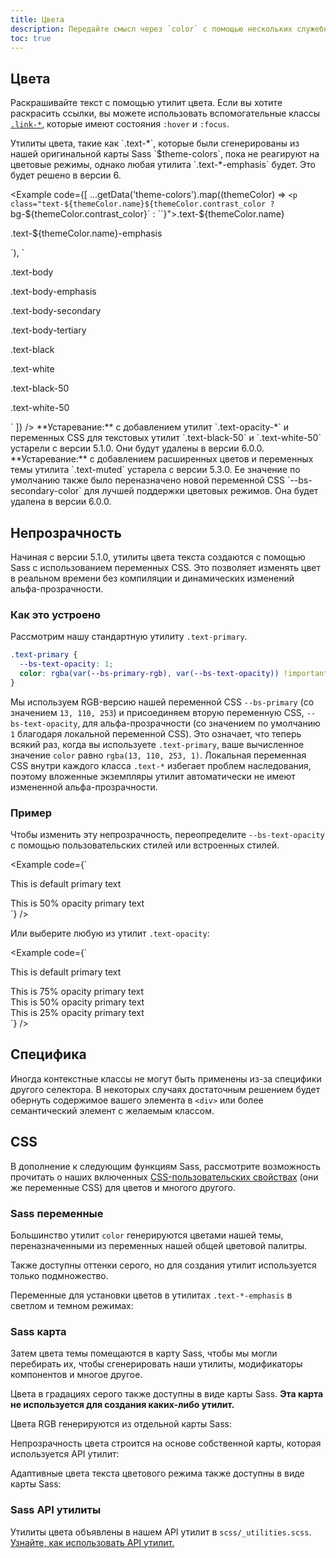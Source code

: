```yaml
---
title: Цвета
description: Передайте смысл через `color` с помощью нескольких служебных классов цвета. Также включает поддержку стилизации ссылок с помощью состояний наведения.
toc: true
---
```



<Callout name="warning-color-assistive-technologies" />

## Цвета

Раскрашивайте текст с помощью утилит цвета. Если вы хотите раскрасить ссылки, вы можете использовать вспомогательные классы [`.link-*`]([[docsref:/helpers/colored-links]]), которые имеют состояния `:hover` и `:focus`.

<Callout>
Утилиты цвета, такие как `.text-*`, которые были сгенерированы из нашей оригинальной карты Sass `$theme-colors`, пока не реагируют на цветовые режимы, однако любая утилита `.text-*-emphasis` будет. Это будет решено в версии 6.
</Callout>

<Example code={[
  ...getData('theme-colors').map((themeColor) => `<p class="text-${themeColor.name}${themeColor.contrast_color ? ` bg-${themeColor.contrast_color}` : ``}">.text-${themeColor.name}</p>
<p class="text-${themeColor.name}-emphasis">.text-${themeColor.name}-emphasis</p>`),
  `
<p class="text-body">.text-body</p>
<p class="text-body-emphasis">.text-body-emphasis</p>
<p class="text-body-secondary">.text-body-secondary</p>
<p class="text-body-tertiary">.text-body-tertiary</p>

<p class="text-black bg-white">.text-black</p>
<p class="text-white bg-dark">.text-white</p>
<p class="text-black-50 bg-white">.text-black-50</p>
<p class="text-white-50 bg-dark">.text-white-50</p>`
]} />

<Callout type="warning">
**Устаревание:** с добавлением утилит `.text-opacity-*` и переменных CSS для текстовых утилит `.text-black-50` и `.text-white-50` устарели с версии 5.1.0. Они будут удалены в версии 6.0.0.
</Callout>

<Callout type="warning">
**Устаревание:** с добавлением расширенных цветов и переменных темы утилита `.text-muted` устарела с версии 5.3.0. Ее значение по умолчанию также было переназначено новой переменной CSS `--bs-secondary-color` для лучшей поддержки цветовых режимов. Она будет удалена в версии 6.0.0.
</Callout>

## Непрозрачность

<AddedIn version="5.1.0" />

Начиная с версии 5.1.0, утилиты цвета текста создаются с помощью Sass с использованием переменных CSS. Это позволяет изменять цвет в реальном времени без компиляции и динамических изменений альфа-прозрачности.

### Как это устроено

Рассмотрим нашу стандартную утилиту `.text-primary`.

```css
.text-primary {
  --bs-text-opacity: 1;
  color: rgba(var(--bs-primary-rgb), var(--bs-text-opacity)) !important;
}
```

Мы используем RGB-версию нашей переменной CSS `--bs-primary` (со значением `13, 110, 253`) и присоединяем вторую переменную CSS, `--bs-text-opacity`, для альфа-прозрачности (со значением по умолчанию `1` благодаря локальной переменной CSS). Это означает, что теперь всякий раз, когда вы используете `.text-primary`, ваше вычисленное значение `color` равно `rgba(13, 110, 253, 1)`. Локальная переменная CSS внутри каждого класса `.text-*` избегает проблем наследования, поэтому вложенные экземпляры утилит автоматически не имеют измененной альфа-прозрачности.

### Пример

Чтобы изменить эту непрозрачность, переопределите `--bs-text-opacity` с помощью пользовательских стилей или встроенных стилей.

<Example code={`<div class="text-primary">This is default primary text</div>
<div class="text-primary" style="--bs-text-opacity: .5;">This is 50% opacity primary text</div>`} />

Или выберите любую из утилит `.text-opacity`:

<Example code={`<div class="text-primary">This is default primary text</div>
<div class="text-primary text-opacity-75">This is 75% opacity primary text</div>
<div class="text-primary text-opacity-50">This is 50% opacity primary text</div>
<div class="text-primary text-opacity-25">This is 25% opacity primary text</div>`} />

## Специфика

Иногда контекстные классы не могут быть применены из-за специфики другого селектора. В некоторых случаях достаточным решением будет обернуть содержимое вашего элемента в `<div>` или более семантический элемент с желаемым классом.

## CSS

В дополнение к следующим функциям Sass, рассмотрите возможность прочитать о наших включенных [CSS-пользовательских свойствах]([[docsref:/customize/css-variables]]) (они же переменные CSS) для цветов и многого другого.

### Sass переменные

Большинство утилит `color` генерируются цветами нашей темы, переназначенными из переменных нашей общей цветовой палитры.

<ScssDocs name="color-variables" file="scss/_variables.scss" />

<ScssDocs name="theme-color-variables" file="scss/_variables.scss" />

Также доступны оттенки серого, но для создания утилит используется только подмножество.

<ScssDocs name="gray-color-variables" file="scss/_variables.scss" />

<ScssDocs name="theme-text-map" file="scss/_maps.scss" />

Переменные для установки цветов в утилитах `.text-*-emphasis` в светлом и темном режимах:

<ScssDocs name="theme-text-variables" file="scss/_variables.scss" />

<ScssDocs name="theme-text-dark-variables" file="scss/_variables-dark.scss" />

### Sass карта

Затем цвета темы помещаются в карту Sass, чтобы мы могли перебирать их, чтобы сгенерировать наши утилиты, модификаторы компонентов и многое другое.

<ScssDocs name="theme-colors-map" file="scss/_variables.scss" />

Цвета в градациях серого также доступны в виде карты Sass. **Эта карта не используется для создания каких-либо утилит.**

<ScssDocs name="gray-colors-map" file="scss/_variables.scss" />

Цвета RGB генерируются из отдельной карты Sass:

<ScssDocs name="theme-colors-rgb" file="scss/_maps.scss" />

Непрозрачность цвета строится на основе собственной карты, которая используется API утилит:

<ScssDocs name="utilities-text-colors" file="scss/_maps.scss" />

Адаптивные цвета текста цветового режима также доступны в виде карты Sass:

<ScssDocs name="theme-text-map" file="scss/_maps.scss" />

<ScssDocs name="theme-text-dark-map" file="scss/_maps.scss" />

### Sass API утилиты

Утилиты цвета объявлены в нашем API утилит в `scss/_utilities.scss`. [Узнайте, как использовать API утилит.]([[docsref:/utilities/api#using-the-api]])

<ScssDocs name="utils-color" file="scss/_utilities.scss" />
